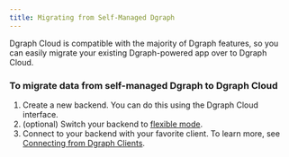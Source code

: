 ```yaml
---
title: Migrating from Self-Managed Dgraph
---
```


Dgraph Cloud is compatible with the majority of Dgraph features, so you can
easily migrate your existing Dgraph-powered app over to Dgraph Cloud.

### To migrate data from self-managed Dgraph to Dgraph Cloud

1. Create a new backend. You can do this using the Dgraph Cloud interface.
2. (optional) Switch your backend to
   [flexible mode](/admin/schema-modes#flexible-mode).
3. Connect to your backend with your favorite client. To learn more, see
   [Connecting from Dgraph Clients](/advanced-queries#connecting-from-dgraph-clients).
